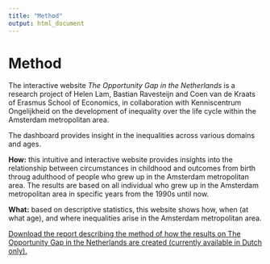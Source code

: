 ---
title: "Method"
output: html_document
---

# Method

The interactive website <i>The Opportunity Gap in the Netherlands</i> is a research project of Helen Lam, Bastian Ravesteijn and Coen van de Kraats of Erasmus School of Economics, in collaboration with Kenniscentrum Ongelijkheid on the development of inequality over the life cycle within the Amsterdam metropolitan area. 

The dashboard provides insight in the inequalities across various domains and ages. 

<b>How:</b> this intuitive and interactive website provides insights into the relationship between circumstances in childhood and outcomes from birth throug adulthood of people who grew up in the Amsterdam metropolitan area. The results are based on all individual who grew up in the Amsterdam metropolitan area in specific years from the 1990s until now.

<b>What:</b> based on descriptive statistics, this website shows how, when (at what age), and where inequalities arise in the Amsterdam metropolitan area. 

<a href="werkwijze.pdf" download="werkwijze ongelijkheid in Amsterdam.pdf">Download the report describing the method of how the results on The Opportunity Gap in the Netherlands are created (currently available in Dutch only).</a>

